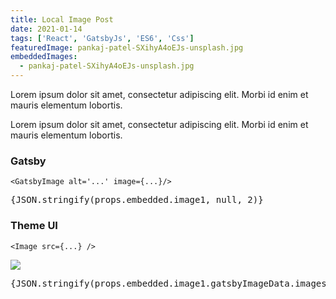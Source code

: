 ```yaml
---
title: Local Image Post
date: 2021-01-14
tags: ['React', 'GatsbyJs', 'ES6', 'Css']
featuredImage: pankaj-patel-SXihyA4oEJs-unsplash.jpg
embeddedImages:
  - pankaj-patel-SXihyA4oEJs-unsplash.jpg
---
```


Lorem ipsum dolor sit amet, consectetur adipiscing elit. Morbi id enim et mauris elementum lobortis.

Lorem ipsum dolor sit amet, consectetur adipiscing elit. Morbi id enim et mauris elementum lobortis.

### Gatsby

`<GatsbyImage alt='...' image={...}/>`

<Box>
  <GatsbyImage alt="embedded-image-1" image={props.embedded.image1} />
</Box>
<Divider />
<pre>{JSON.stringify(props.embedded.image1, null, 2)}</pre>
<Divider />

### Theme UI

`<Image src={...} />`

<Box>
  <Image src={props.embedded.image1.gatsbyImageData.images.fallback.src} />
</Box>
<Divider />
<Box>
  <pre>{JSON.stringify(props.embedded.image1.gatsbyImageData.images.fallback.src, null, 2)}</pre>
  <Divider />
</Box>
